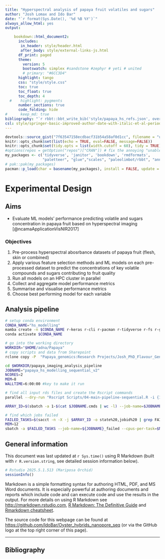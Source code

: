 ```yaml
---
title: "Hyperspectral analysis of papaya fruit volatiles and sugars"
author: "Josh Lomax and Ido Bar"
date: "`r format(Sys.Date(), '%d %B %Y')`"
always_allow_html: yes
output: 

    bookdown::html_document2:
      includes:
       in_header: style/header.html
       after_body: style/external-links-js.html
      df_print: paged
      theme: 
        version: 5
        bootswatch: simplex #sandstone #zephyr # yeti # united
        # primary: "#6CC3D4"
      highlight: tango
      css: "style/style.css"
      toc: true
      toc_float: true
      toc_depth: 4
  #    highlight: pygments
      number_sections: true
      code_folding: hide
#      keep_md: true
bibliography: "`r rbbt::bbt_write_bib('style/papaya_hs_refs.json', overwrite = TRUE)`"
csl: style/springer-basic-improved-author-date-with-italic-et-al-period.csl
---
```


```r
devtools::source_gist("7f63547158ecdbacf31b54a58af0d1cc", filename = "util.R")
knitr::opts_chunk$set(list(echo = TRUE, eval=FALSE, message=FALSE))
knitr::opts_chunk$set(tidy.opts = list(width.cutoff = 60), tidy = TRUE)
#options(repos = getOption("repos")["CRAN"]) # fix the annoying "unable to access index..."
my_packages <- c('tidyverse', 'janitor', 'bookdown', 'rmdformats',
                 "paletteer", "glue","scales", "paleolimbot/rbbt", "annotater")
# pak::pak(my_packages)
pacman::p_load(char = basename(my_packages), install = FALSE, update = FALSE)

```

# Experimental Design

## Aims

-  Evaluate ML models' performance predicting volatile and sugars concentration in papaya fruit based on hyperspectral imaging [@ncamaApplicationVisNIR2017]   

### Objectives

1. Pre-process hyperspectral abosrbance datasets of papaya fruit (flesh, skin or combined)  
2. Apply various feature selection methods and ML models on each pre-processed dataset to predict the concentrations of key volatile compounds and sugars contributing to fruit quality     
3. Run all models on an HPC cluster in parallel    
4. Collect and aggregate model performance metrics     
5. Summarise and visualise performance metrics  
6. Choose best performing model for each variable    

## Analysis pipeline

```bash
# setup conda environment
CONDA_NAME="hs_modelling" 
mamba create -n $CONDA_NAME r-keras r-cli r-pacman r-tidyverse r-fs r-glue r-tidymodels r-furrr r-bglr r-randomforest r-caret r-glmnet r-coda r-xgboost r-kernlab r-ranger r-nnet r-pls r-getoptlong r-liblinear r::r-mdatools r::r-prospectr r-ga r-tictoc
conda activate $CONDA_NAME

```



```bash

# go into the working directory
WORKDIR="$HOME/adna/Papaya"
# copy scripts and data from Sharepoint
rclone copy -P  "Papaya_genomics:Research Projects/Josh_PhD_Flavour_Genomics/Project_Information/Experiments/Papaya Imaging/papaya_imaging_analysis_pipeline" $WORKDIR/papaya_imaging_analysis_pipeline

cd $WORKDIR/papaya_imaging_analysis_pipeline
JOBNAME="papaya_hs_modelling_sequential_v2"
NCORES=2
MEM=8
WALLTIME=6:00:00 #key to make it run

# find all input rds files and create the Rscript commands
parallel --dry-run "Rscript Scripts/04-main-pipeline-sequential.R -i {1} -o results/{1 /.}_{2}.RDS -s 5 -v {2} -r data/all_response_data.csv -c 1 -m all -f all --verbose " ::: $(find input_data/ -name "*.RDS") ::: $(cat data/response_names.txt) > $JOBNAME.cmds

ARRAY_ID=$(sbatch -a 1-$(cat $JOBNAME.cmds | wc -l) --job-name=$JOBNAME --cpus-per-task=$NCORES --mem=${MEM}G --time=$WALLTIME --export=ALL,CMDS_FILE=$JOBNAME.cmds,CONDA_NAME=$CONDA_NAME ${HOME}/bin/array.slurm | cut -f 4 -d " ")

# find which jobs failed
FAILED_TASKS=$(sacct -n -X -j $ARRAY_ID -o state%20,jobid%20 | grep FAILED | gawk '{print $2}' | cut -d"_" -f2 | paste -sd,)
MEM=12
sbatch -a $FAILED_TASKS --job-name=${JOBNAME}_failed --cpus-per-task=$NCORES --mem=${MEM}G --time=$WALLTIME --export=ALL,CMDS_FILE=${JOBNAME}.cmds,CONDA_NAME=$CONDA_NAME ~/bin/array.slurm 

```

## General information

This document was last updated at `r Sys.time()` using R Markdown (built with `r R.version.string`, see detailed session information below). 

```r

# Rstudio 2025.5.1.513 (Mariposa Orchid)
sessionInfo()
```

Markdown is a simple formatting syntax for authoring HTML, PDF, and MS Word documents. It is especially powerful at authoring documents and reports which include code and can execute code and use the results in the output. For more details on using R Markdown see <http://rmarkdown.rstudio.com>, [R Markdown: The Definitive Guide](https://bookdown.org/yihui/rmarkdown/) and [Rmarkdown cheatsheet](https://rstudio.github.io/cheatsheets/html/rmarkdown.html).

The source code for this webpage can be found at <https://github.com/IdoBar/Oyster_hybrids_nanopore_seq> (or via the GitHub logo at the top right corner of this page).    

------------------------------------------------------------------------

## Bibliography

